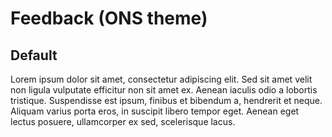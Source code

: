 
<Meta title="Themed components/ONS/Feedback" component={Feedback} />

# Feedback (ONS theme)

## Default

<Canvas>
  <Story name="Default">
    <Theme themeName={"ons"}>
      <Feedback>
        Lorem ipsum dolor sit amet, consectetur adipiscing elit. Sed sit amet
        velit non ligula vulputate efficitur non sit amet ex. Aenean iaculis
        odio a lobortis tristique. Suspendisse est ipsum, finibus et bibendum a,
        hendrerit et neque. Aliquam varius porta eros, in suscipit libero tempor
        eget. Aenean eget lectus posuere, ullamcorper ex sed, scelerisque lacus.
      </Feedback>
    </Theme>
  </Story>
</Canvas>
